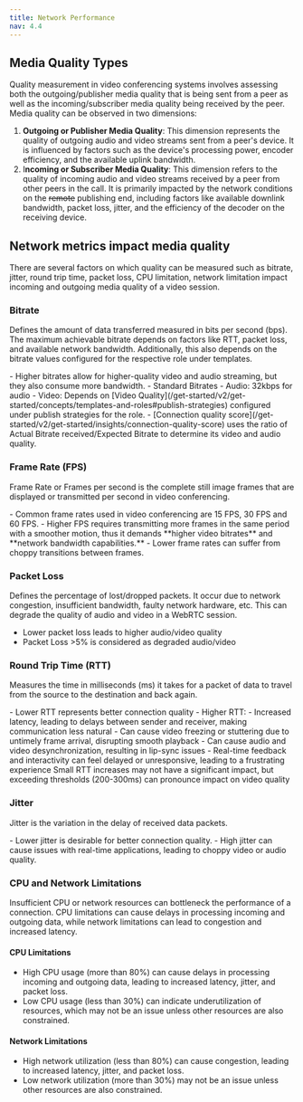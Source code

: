 ```yaml
---
title: Network Performance
nav: 4.4
---
```


## Media Quality Types

Quality measurement in video conferencing systems involves assessing both the outgoing/publisher media quality that is being sent from a peer as well as the incoming/subscriber media quality being received by the peer. Media quality can be observed in two dimensions:

1. **Outgoing or Publisher Media Quality**: This dimension represents the quality of outgoing audio and video streams sent from a peer's device. It is influenced by factors such as the device's processing power, encoder efficiency, and the available uplink bandwidth.
2. I**ncoming or Subscriber Media Quality**: This dimension refers to the quality of incoming audio and video streams received by a peer from other peers in the call. It is primarily impacted by the network conditions on the ~~remote~~ publishing end, including factors like available downlink bandwidth, packet loss, jitter, and the efficiency of the decoder on the receiving device.

## Network metrics impact media quality

There are several factors on which quality can be measured such as bitrate, jitter, round trip time, packet loss, CPU limitation, network limitation impact incoming and outgoing media quality of a video session.

### Bitrate

Defines the amount of data transferred measured in bits per second (bps). The maximum achievable bitrate depends on factors like RTT, packet loss, and available network bandwidth. Additionally, this also depends on the bitrate values configured for the respective role under templates.

<Callout title="Bitrate and audio/video quality">
- Higher bitrates allow for higher-quality video and audio streaming, but they also consume more bandwidth.
- Standard Bitrates
    - Audio: 32kbps for audio 
    - Video: Depends on [Video Quality](/get-started/v2/get-started/concepts/templates-and-roles#publish-strategies) configured under publish strategies for the role.
- [Connection quality score](/get-started/v2/get-started/insights/connection-quality-score) uses the ratio of Actual Bitrate received/Expected Bitrate to determine its video and audio quality.

</Callout>
    

### Frame Rate (FPS)

Frame Rate or Frames per second is the complete still image frames that are displayed or transmitted per second in video conferencing.

<Callout title ="Frame rates and video quality">
- Common frame rates used in video conferencing are 15 FPS, 30 FPS and 60 FPS. 
- Higher FPS requires transmitting more frames in the same period with a smoother motion, thus it demands **higher video bitrates** and **network bandwidth capabilities.**
- Lower frame rates can suffer from choppy transitions between frames.
</Callout>

### Packet Loss

Defines the percentage of lost/dropped packets. It occur due to network congestion, insufficient bandwidth, faulty network hardware, etc. This can degrade the quality of audio and video in a WebRTC session.

<Callout title="Packet loss and quality">

- Lower packet loss leads to higher audio/video quality
- Packet Loss >5% is considered as degraded audio/video
</Callout>

### **Round Trip Time (RTT)**

Measures the time in milliseconds (ms) it takes for a packet of data to travel from the source to the destination and back again. 

<Callout title="A lower RTT represents better connection quality">
- Lower RTT represents better connection quality
- Higher RTT:
	- Increased latency, leading to delays between sender and receiver, making communication less natural
	- Can cause video freezing or stuttering due to untimely frame arrival, disrupting smooth playback
	- Can cause audio and video desynchronization, resulting in lip-sync issues
	- Real-time feedback and interactivity can feel delayed or unresponsive, leading to a frustrating experience
Small RTT increases may not have a significant impact, but exceeding thresholds (200-300ms) can pronounce impact on video quality
</Callout>



### Jitter

Jitter is the variation in the delay of received data packets. 

<Callout title="A lower RTT represents better connection quality">
	- Lower jitter is desirable for better connection quality.
	- High jitter can cause issues with real-time applications, leading to choppy video or audio quality.
</Callout>



### CPU and Network Limitations
Insufficient CPU or network resources can bottleneck the performance of a connection. CPU limitations can cause delays in processing incoming and outgoing data, while network limitations can lead to congestion and increased latency.

#### CPU Limitations

- High CPU usage (more than 80%) can cause delays in processing incoming and outgoing data, leading to increased latency, jitter, and packet loss.
- Low CPU usage (less than 30%) can indicate underutilization of resources, which may not be an issue unless other resources are also constrained.

#### Network Limitations

- High network utilization (less than 80%) can cause congestion, leading to increased latency, jitter, and packet loss.
- Low network utilization (more than 30%) may not be an issue unless other resources are also constrained.